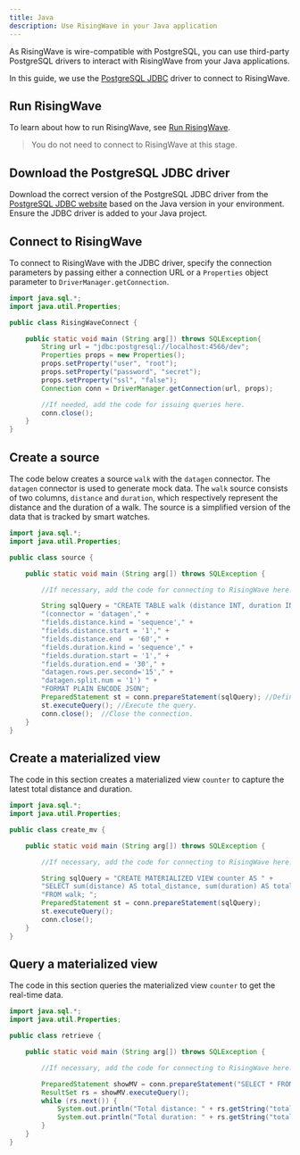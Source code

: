 ```yaml
---
title: Java
description: Use RisingWave in your Java application
---
```


As RisingWave is wire-compatible with PostgreSQL, you can use third-party PostgreSQL drivers to interact with RisingWave from your Java applications.

In this guide, we use the [PostgreSQL JDBC](https://jdbc.postgresql.org/) driver to connect to RisingWave.

## Run RisingWave

To learn about how to run RisingWave, see [Run RisingWave](/get-started.md#run-risingwave).
> You do not need to connect to RisingWave at this stage.

## Download the PostgreSQL JDBC driver

Download the correct version of the PostgreSQL JDBC driver from the [PostgreSQL JDBC website](https://jdbc.postgresql.org/download/) based on the Java version in your environment. Ensure the JDBC driver is added to your Java project.

## Connect to RisingWave

To connect to RisingWave with the JDBC driver, specify the connection parameters by passing either a connection URL or a `Properties` object parameter to `DriverManager.getConnection`.

```java
import java.sql.*;
import java.util.Properties;

public class RisingWaveConnect {

    public static void main (String arg[]) throws SQLException{
        String url = "jdbc:postgresql://localhost:4566/dev";
        Properties props = new Properties();
        props.setProperty("user", "root");
        props.setProperty("password", "secret");
        props.setProperty("ssl", "false");
        Connection conn = DriverManager.getConnection(url, props);

        //If needed, add the code for issuing queries here.
        conn.close();
    }   
}
```

## Create a source

The code below creates a source `walk` with the `datagen` connector. The `datagen` connector is used to generate mock data. The `walk` source consists of two columns, `distance` and `duration`, which respectively represent the distance and the duration of a walk. The source is a simplified version of the data that is tracked by smart watches.

```java
import java.sql.*;
import java.util.Properties;

public class source {

    public static void main (String arg[]) throws SQLException {

        //If necessary, add the code for connecting to RisingWave here.

        String sqlQuery = "CREATE TABLE walk (distance INT, duration INT) WITH " +
        "(connector = 'datagen'," +
        "fields.distance.kind = 'sequence'," +
        "fields.distance.start = '1'," +
        "fields.distance.end  = '60'," +
        "fields.duration.kind = 'sequence'," +
        "fields.duration.start = '1'," +
        "fields.duration.end = '30'," +
        "datagen.rows.per.second='15'," +
        "datagen.split.num = '1') " +
        "FORMAT PLAIN ENCODE JSON";
        PreparedStatement st = conn.prepareStatement(sqlQuery); //Define a query and pass it to a PreparedStatement object.
        st.executeQuery(); //Execute the query.
        conn.close();  //Close the connection.
    }
}
```

## Create a materialized view

The code in this section creates a materialized view `counter` to capture the latest total distance and duration.

```java
import java.sql.*;
import java.util.Properties;

public class create_mv {

    public static void main (String arg[]) throws SQLException {

        //If necessary, add the code for connecting to RisingWave here.

        String sqlQuery = "CREATE MATERIALIZED VIEW counter AS " +
        "SELECT sum(distance) AS total_distance, sum(duration) AS total_duration " +
        "FROM walk; ";
        PreparedStatement st = conn.prepareStatement(sqlQuery); 
        st.executeQuery();
        conn.close();
    }
}
```

## Query a materialized view

The code in this section queries the materialized view `counter` to get the real-time data.

```java
import java.sql.*;
import java.util.Properties;

public class retrieve {

    public static void main (String arg[]) throws SQLException {

        //If necessary, add the code for connecting to RisingWave here.

        PreparedStatement showMV = conn.prepareStatement("SELECT * FROM counter;");
        ResultSet rs = showMV.executeQuery();
        while (rs.next()) {
            System.out.println("Total distance: " + rs.getString("total_distance"));
            System.out.println("Total duration: " + rs.getString("total_duration"));
        }
    }
}
```
